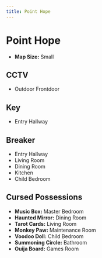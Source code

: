 ```yaml
---
title: Point Hope
---
```


# Point Hope

- **Map Size:** Small

## CCTV

- Outdoor Frontdoor

## Key

- Entry Hallway

## Breaker

- Entry Hallway
- Living Room
- Dining Room
- Kitchen
- Child Bedroom

## Cursed Possessions

- **Music Box:** Master Bedroom
- **Haunted Mirror:** Dining Room
- **Tarot Cards:** Living Room
- **Monkey Paw:** Maintenance Room
- **Voodoo Doll:** Child Bedroom
- **Summoning Circle:** Bathroom
- **Ouija Board:** Games Room